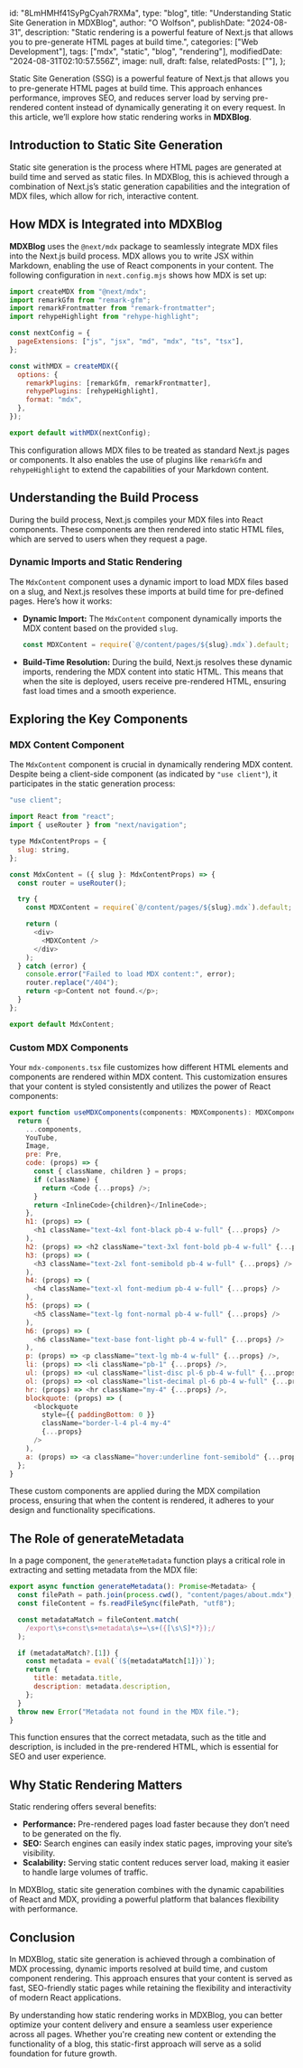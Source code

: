   id: "8LmHMHf41SyPgCyah7RXMa",
  type: "blog",
  title: "Understanding Static Site Generation in MDXBlog",
  author: "O Wolfson",
  publishDate: "2024-08-31",
  description:
    "Static rendering is a powerful feature of Next.js that allows you to pre-generate HTML pages at build time.",
  categories: ["Web Development"],
  tags: ["mdx", "static", "blog", "rendering"],
  modifiedDate: "2024-08-31T02:10:57.556Z",
  image: null,
  draft: false,
  relatedPosts: [""],
};

Static Site Generation (SSG) is a powerful feature of Next.js that allows you to pre-generate HTML pages at build time. This approach enhances performance, improves SEO, and reduces server load by serving pre-rendered content instead of dynamically generating it on every request. In this article, we’ll explore how static rendering works in **MDXBlog**.

## Introduction to Static Site Generation

Static site generation is the process where HTML pages are generated at build time and served as static files. In MDXBlog, this is achieved through a combination of Next.js’s static generation capabilities and the integration of MDX files, which allow for rich, interactive content.

## How MDX is Integrated into MDXBlog

**MDXBlog** uses the `@next/mdx` package to seamlessly integrate MDX files into the Next.js build process. MDX allows you to write JSX within Markdown, enabling the use of React components in your content. The following configuration in `next.config.mjs` shows how MDX is set up:

```javascript
import createMDX from "@next/mdx";
import remarkGfm from "remark-gfm";
import remarkFrontmatter from "remark-frontmatter";
import rehypeHighlight from "rehype-highlight";

const nextConfig = {
  pageExtensions: ["js", "jsx", "md", "mdx", "ts", "tsx"],
};

const withMDX = createMDX({
  options: {
    remarkPlugins: [remarkGfm, remarkFrontmatter],
    rehypePlugins: [rehypeHighlight],
    format: "mdx",
  },
});

export default withMDX(nextConfig);
```

This configuration allows MDX files to be treated as standard Next.js pages or components. It also enables the use of plugins like `remarkGfm` and `rehypeHighlight` to extend the capabilities of your Markdown content.

## Understanding the Build Process

During the build process, Next.js compiles your MDX files into React components. These components are then rendered into static HTML files, which are served to users when they request a page.

### Dynamic Imports and Static Rendering

The `MdxContent` component uses a dynamic import to load MDX files based on a slug, and Next.js resolves these imports at build time for pre-defined pages. Here’s how it works:

- **Dynamic Import:** The `MdxContent` component dynamically imports the MDX content based on the provided `slug`.

  ```javascript
  const MDXContent = require(`@/content/pages/${slug}.mdx`).default;
  ```

- **Build-Time Resolution:** During the build, Next.js resolves these dynamic imports, rendering the MDX content into static HTML. This means that when the site is deployed, users receive pre-rendered HTML, ensuring fast load times and a smooth experience.

## Exploring the Key Components

### MDX Content Component

The `MdxContent` component is crucial in dynamically rendering MDX content. Despite being a client-side component (as indicated by `"use client"`), it participates in the static generation process:

```javascript
"use client";

import React from "react";
import { useRouter } from "next/navigation";

type MdxContentProps = {
  slug: string,
};

const MdxContent = ({ slug }: MdxContentProps) => {
  const router = useRouter();

  try {
    const MDXContent = require(`@/content/pages/${slug}.mdx`).default;

    return (
      <div>
        <MDXContent />
      </div>
    );
  } catch (error) {
    console.error("Failed to load MDX content:", error);
    router.replace("/404");
    return <p>Content not found.</p>;
  }
};

export default MdxContent;
```

### Custom MDX Components

Your `mdx-components.tsx` file customizes how different HTML elements and components are rendered within MDX content. This customization ensures that your content is styled consistently and utilizes the power of React components:

```javascript
export function useMDXComponents(components: MDXComponents): MDXComponents {
  return {
    ...components,
    YouTube,
    Image,
    pre: Pre,
    code: (props) => {
      const { className, children } = props;
      if (className) {
        return <Code {...props} />;
      }
      return <InlineCode>{children}</InlineCode>;
    },
    h1: (props) => (
      <h1 className="text-4xl font-black pb-4 w-full" {...props} />
    ),
    h2: (props) => <h2 className="text-3xl font-bold pb-4 w-full" {...props} />,
    h3: (props) => (
      <h3 className="text-2xl font-semibold pb-4 w-full" {...props} />
    ),
    h4: (props) => (
      <h4 className="text-xl font-medium pb-4 w-full" {...props} />
    ),
    h5: (props) => (
      <h5 className="text-lg font-normal pb-4 w-full" {...props} />
    ),
    h6: (props) => (
      <h6 className="text-base font-light pb-4 w-full" {...props} />
    ),
    p: (props) => <p className="text-lg mb-4 w-full" {...props} />,
    li: (props) => <li className="pb-1" {...props} />,
    ul: (props) => <ul className="list-disc pl-6 pb-4 w-full" {...props} />,
    ol: (props) => <ol className="list-decimal pl-6 pb-4 w-full" {...props} />,
    hr: (props) => <hr className="my-4" {...props} />,
    blockquote: (props) => (
      <blockquote
        style={{ paddingBottom: 0 }}
        className="border-l-4 pl-4 my-4"
        {...props}
      />
    ),
    a: (props) => <a className="hover:underline font-semibold" {...props} />,
  };
}
```

These custom components are applied during the MDX compilation process, ensuring that when the content is rendered, it adheres to your design and functionality specifications.

## The Role of generateMetadata

In a page component, the `generateMetadata` function plays a critical role in extracting and setting metadata from the MDX file:

```javascript
export async function generateMetadata(): Promise<Metadata> {
  const filePath = path.join(process.cwd(), "content/pages/about.mdx");
  const fileContent = fs.readFileSync(filePath, "utf8");

  const metadataMatch = fileContent.match(
    /export\s+const\s+metadata\s+=\s+({[\s\S]*?});/
  );

  if (metadataMatch?.[1]) {
    const metadata = eval(`(${metadataMatch[1]})`);
    return {
      title: metadata.title,
      description: metadata.description,
    };
  }
  throw new Error("Metadata not found in the MDX file.");
}
```

This function ensures that the correct metadata, such as the title and description, is included in the pre-rendered HTML, which is essential for SEO and user experience.

## Why Static Rendering Matters

Static rendering offers several benefits:

- **Performance:** Pre-rendered pages load faster because they don’t need to be generated on the fly.
- **SEO:** Search engines can easily index static pages, improving your site’s visibility.
- **Scalability:** Serving static content reduces server load, making it easier to handle large volumes of traffic.

In MDXBlog, static site generation combines with the dynamic capabilities of React and MDX, providing a powerful platform that balances flexibility with performance.

## Conclusion

In MDXBlog, static site generation is achieved through a combination of MDX processing, dynamic imports resolved at build time, and custom component rendering. This approach ensures that your content is served as fast, SEO-friendly static pages while retaining the flexibility and interactivity of modern React applications.

By understanding how static rendering works in MDXBlog, you can better optimize your content delivery and ensure a seamless user experience across all pages. Whether you're creating new content or extending the functionality of a blog, this static-first approach will serve as a solid foundation for future growth.
